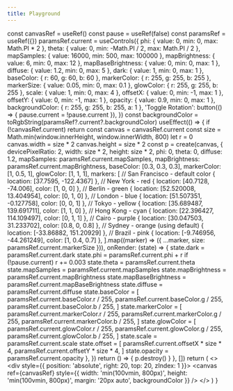 ```yaml
---
title: Playground
---
```



  const canvasRef = useRef()
  const pause = useRef(false)
  const paramsRef = useRef({})
  paramsRef.current = useControls({
    phi: { value: 0, min: 0, max: Math.PI * 2 },
    theta: { value: 0, min: -Math.PI / 2, max: Math.PI / 2 },
    mapSamples: { value: 16000, min: 500, max: 100000 },
    mapBrightness: { value: 6, min: 0, max: 12 },
    mapBaseBrightness: { value: 0, min: 0, max: 1 },
    diffuse: { value: 1.2, min: 0, max: 5 },
    dark: { value: 1, min: 0, max: 1 },
    baseColor: { r: 60, g: 60, b: 60 },
    markerColor: { r: 255, g: 255, b: 255 },
    markerSize: { value: 0.05, min: 0, max: 0.1 },
    glowColor: { r: 255, g: 255, b: 255 },
    scale: { value: 1, min: 0, max: 4 },
    offsetX: { value: 0, min: -1, max: 1 },
    offsetY: { value: 0, min: -1, max: 1 },
    opacity: { value: 0.9, min: 0, max: 1 },
    backgroundColor: { r: 255, g: 255, b: 255, a: 1 },
    'Toggle Rotation': button(() => {
      pause.current = !pause.current
    }),
  })
  const backgroundColor = toRgbString(paramsRef?.current?.backgroundColor)
  useEffect(() => {
    if (!canvasRef.current) return
    const canvas = canvasRef.current
    const size = Math.min(window.innerHeight, window.innerWidth, 800)
    let r = 0
    canvas.width = size * 2
    canvas.height = size * 2
    const p = create(canvas, {
      devicePixelRatio: 2,
      width: size * 2,
      height: size * 2,
      phi: 0,
      theta: 0,
      diffuse: 1.2,
      mapSamples: paramsRef.current.mapSamples,
      mapBrightness: paramsRef.current.mapBrightness,
      baseColor: [0.3, 0.3, 0.3],
      markerColor: [1, 0.5, 1],
      glowColor: [1, 1, 1],
      markers: [
        // San Francisco - default color
        { location: [37.7595, -122.4367] },
        // New York - red
        { location: [40.7128, -74.006], color: [1, 0, 0] },
        // Berlin - green
        { location: [52.520008, 13.404954], color: [0, 1, 0] },
        // London - blue
        { location: [51.507351, -0.127758], color: [0, 0, 1] },
        // Tokyo - yellow
        { location: [35.689487, 139.691711], color: [1, 1, 0] },
        // Hong Kong - cyan
        { location: [22.396427, 114.109497], color: [0, 1, 1] },
        // Cairo - purple
        { location: [30.047503, 31.233702], color: [0.8, 0, 0.8] },
        // Sydney - orange (using default)
        { location: [-33.86882, 151.20929] },
        // Brazil - pink
        { location: [-9.746956, -44.261249], color: [1, 0.4, 0.7] },
      ].map((marker) => ({ ...marker, size: paramsRef.current.markerSize })),
      onRender: (state) => {
        state.dark = paramsRef.current.dark
        state.phi = paramsRef.current.phi + r
        if (!pause.current) r += 0.003
        state.theta = paramsRef.current.theta
        state.mapSamples = paramsRef.current.mapSamples
        state.mapBrightness = paramsRef.current.mapBrightness
        state.mapBaseBrightness = paramsRef.current.mapBaseBrightness
        state.diffuse = paramsRef.current.diffuse
        state.baseColor = [
          paramsRef.current.baseColor.r / 255,
          paramsRef.current.baseColor.g / 255,
          paramsRef.current.baseColor.b / 255,
        ]
        state.markerColor = [
          paramsRef.current.markerColor.r / 255,
          paramsRef.current.markerColor.g / 255,
          paramsRef.current.markerColor.b / 255,
        ]
        state.glowColor = [
          paramsRef.current.glowColor.r / 255,
          paramsRef.current.glowColor.g / 255,
          paramsRef.current.glowColor.b / 255,
        ]
        state.scale = paramsRef.current.scale
        state.offset = [
          paramsRef.current.offsetX * size * 4,
          paramsRef.current.offsetY * size * 4,
        ]
        state.opacity = paramsRef.current.opacity
      },
    })
    return () => {
      p.destroy()
    }
  }, [])
  return (
    <>
      <div style={{ position: 'absolute', right: 20, top: 20, zIndex: 1 }}>
        <Leva fill />
      </div>
      <canvas
        ref={canvasRef}
        style={{
          width: 'min(100vmin, 800px)',
          height: 'min(100vmin, 800px)',
          margin: '20px auto',
          backgroundColor
        }}
      />
    </>
  )
}

<Page />
